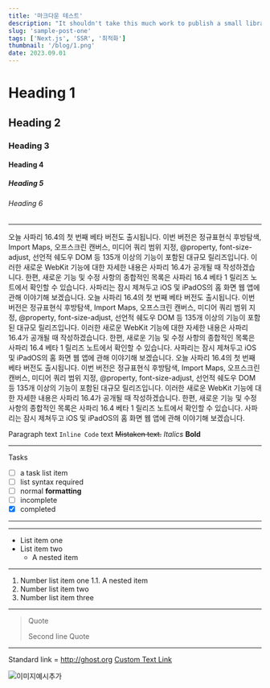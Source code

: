 ```yaml
---
title: '마크다운 테스트'
description: "It shouldn't take this much work to publish a small library"
slug: 'sample-post-one'
tags: ['Next.js', 'SSR', '최적화']
thumbnail: '/blog/1.png'
date: 2023.09.01
---
```


# Heading 1

## Heading 2

### Heading 3

#### Heading 4

##### Heading 5

###### Heading 6

---

오늘 사파리 16.4의 첫 번째 베타 버전도 출시됩니다. 이번 버전은 정규표현식 후방탐색, Import Maps, 오프스크린 캔버스, 미디어 쿼리 범위 지정, @property, font-size-adjust, 선언적 쉐도우 DOM 등 135개 이상의 기능이 포함된 대규모 릴리즈입니다. 이러한 새로운 WebKit 기능에 대한 자세한 내용은 사파리 16.4가 공개될 때 작성하겠습니다. 한편, 새로운 기능 및 수정 사항의 종합적인 목록은 사파리 16.4 베타 1 릴리즈 노트에서 확인할 수 있습니다.
사파리는 잠시 제쳐두고 iOS 및 iPadOS의 홈 화면 웹 앱에 관해 이야기해 보겠습니다.
오늘 사파리 16.4의 첫 번째 베타 버전도 출시됩니다. 이번 버전은 정규표현식 후방탐색, Import Maps, 오프스크린 캔버스, 미디어 쿼리 범위 지정, @property, font-size-adjust, 선언적 쉐도우 DOM 등 135개 이상의 기능이 포함된 대규모 릴리즈입니다. 이러한 새로운 WebKit 기능에 대한 자세한 내용은 사파리 16.4가 공개될 때 작성하겠습니다. 한편, 새로운 기능 및 수정 사항의 종합적인 목록은 사파리 16.4 베타 1 릴리즈 노트에서 확인할 수 있습니다.
사파리는 잠시 제쳐두고 iOS 및 iPadOS의 홈 화면 웹 앱에 관해 이야기해 보겠습니다.
오늘 사파리 16.4의 첫 번째 베타 버전도 출시됩니다. 이번 버전은 정규표현식 후방탐색, Import Maps, 오프스크린 캔버스, 미디어 쿼리 범위 지정, @property, font-size-adjust, 선언적 쉐도우 DOM 등 135개 이상의 기능이 포함된 대규모 릴리즈입니다. 이러한 새로운 WebKit 기능에 대한 자세한 내용은 사파리 16.4가 공개될 때 작성하겠습니다. 한편, 새로운 기능 및 수정 사항의 종합적인 목록은 사파리 16.4 베타 1 릴리즈 노트에서 확인할 수 있습니다.
사파리는 잠시 제쳐두고 iOS 및 iPadOS의 홈 화면 웹 앱에 관해 이야기해 보겠습니다.

Paragraph
text `Inline Code` text
~~Mistaken text.~~
_Italics_
**Bold**

---

Tasks

- [ ] a task list item
- [ ] list syntax required
- [ ] normal **formatting**
- [ ] incomplete
- [x] completed

---

---

- List item one
- List item two
  - A nested item

---

1. Number list item one
   1.1. A nested item
2. Number list item two
3. Number list item three

---

> Quote
>
> Second line Quote

---

Standard link = http://ghost.org
[Custom Text Link](http://ghost.org)

![이미지예시추가](/blog/1_large.png?)
